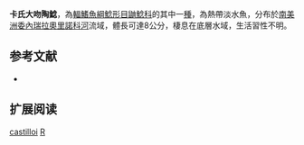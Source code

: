 {{Speciesbox
| name = 卡氏大吻陶鯰
| image = 
| image_width = 250px
| image_caption = 
| status = NE
| status_system = IUCN3.1
| genus = Rhynchodoras
| species = castilloi
| authority = [[Birindelli,_Sabaj_Pérez_&_Taphorn|Birindelli, Sabaj Pérez & Taphorn]], 2007
| synonyms = 
}}

'''卡氏大吻陶鯰'''，為[[輻鰭魚綱|輻鰭魚綱]][[鯰形目|鯰形目]][[鼬鯰科|鼬鯰科]]的其中一[[種|種]]，為熱帶淡水魚，分布於[[南美洲|南美洲]][[委內瑞拉|委內瑞拉]][[奧里諾科河|奧里諾科河]]流域，體長可達8公分，棲息在底層水域，生活習性不明。

==参考文献==
*{{FishBase_species|genus=Rhynchodoras|species=castilloi|year=2015|month=7}}

== 扩展阅读 ==
{{refbegin}}
{{wikispecies-inline|Rhynchodoras castilloi|卡氏大吻陶鯰}}
{{refend}}
{{Taxonbar|from=Q3761255}}

[[Category:大吻陶鯰屬|castilloi]]
[[Category:2007年描述的鱼类|R]]